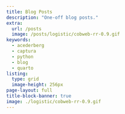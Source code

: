 ```yaml
---
title: Blog Posts
description: "One-off blog posts."
extra:
  url: /posts
  image: /posts/logistic/cobweb-rr-0.9.gif
keywords:
  - acederberg
  - captura
  - python
  - blog
  - quarto
listing:
  type: grid
  image-height: 256px
page-layout: full
title-block-banner: true
image: ./logistic/cobweb-rr-0.9.gif
---
```

